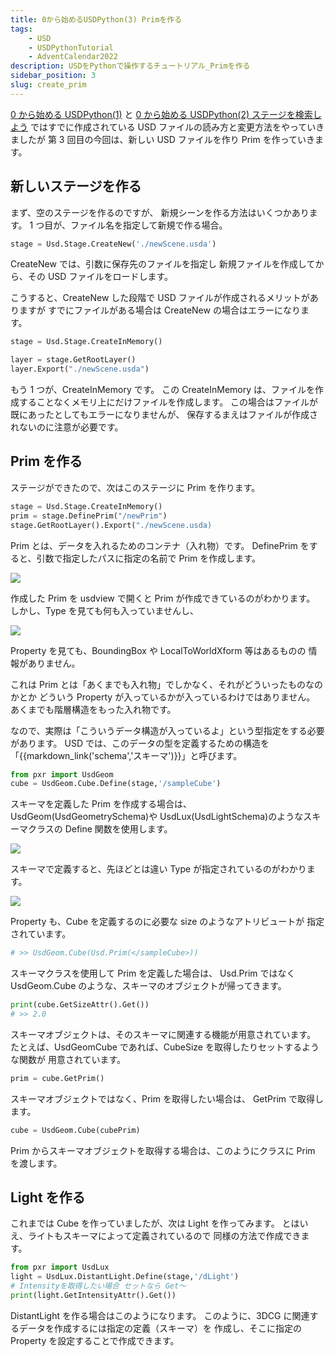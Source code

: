 ```yaml
---
title: 0から始めるUSDPython(3) Primを作る
tags:
    - USD
    - USDPythonTutorial
    - AdventCalendar2022
description: USDをPythonで操作するチュートリアル_Primを作る
sidebar_position: 3
slug: create_prim
---
```


[ 0 から始める USDPython(1)](start_usd_python) と [0 から始める USDPython(2) ステージを検索しよう](traverse_usd) ではすでに作成されている USD ファイルの読み方と変更方法をやっていきましたが
第 3 回目の今回は、新しい USD ファイルを作り
Prim を作っていきます。

## 新しいステージを作る

まず、空のステージを作るのですが、
新規シーンを作る方法はいくつかあります。
1 つ目が、ファイル名を指定して新規で作る場合。

```python
stage = Usd.Stage.CreateNew('./newScene.usda')
```

CreateNew では、引数に保存先のファイルを指定し
新規ファイルを作成してから、その USD ファイルをロードします。

こうすると、CreateNew した段階で USD ファイルが作成されるメリットがありますが
すでにファイルがある場合は CreateNew の場合はエラーになります。

```python
stage = Usd.Stage.CreateInMemory()

layer = stage.GetRootLayer()
layer.Export("./newScene.usda")
```

もう 1 つが、CreateInMemory です。
この CreateInMemory は、ファイルを作成することなくメモリ上にだけファイルを作成します。
この場合はファイルが既にあったとしてもエラーになりませんが、
保存するまえはファイルが作成されないのに注意が必要です。

## Prim を作る

ステージができたので、次はこのステージに Prim を作ります。

```python
stage = Usd.Stage.CreateInMemory()
prim = stage.DefinePrim("/newPrim")
stage.GetRootLayer().Export("./newScene.usda)
```

Prim とは、データを入れるためのコンテナ（入れ物）です。
DefinePrim をすると、引数で指定したパスに指定の名前で Prim を作成します。

![](https://gyazo.com/444c60a56fd5d7ffede53f09ac320de6.png)

作成した Prim を usdview で開くと Prim が作成できているのがわかります。
しかし、Type を見ても何も入っていませんし、

![](https://gyazo.com/a92337042b8914a10148a9badee60dff.png)

Property を見ても、BoundingBox や LocalToWorldXform 等はあるものの
情報がありません。

これは Prim とは「あくまでも入れ物」でしかなく、それがどういったものなのかとか
どういう Property が入っているかが入っているわけではありません。
あくまでも階層構造をもった入れ物です。

なので、実際は「こういうデータ構造が入っているよ」という型指定をする必要があります。
USD では、このデータの型を定義するための構造を「{{markdown_link('schema','スキーマ')}}」と呼びます。

```python
from pxr import UsdGeom
cube = UsdGeom.Cube.Define(stage,'/sampleCube')
```

スキーマを定義した Prim を作成する場合は、 UsdGeom(UsdGeometrySchema)や
UsdLux(UsdLightSchema)のようなスキーマクラスの Define 関数を使用します。

![](https://gyazo.com/b66ed18caa3d044205946bed7e3ec60e.png)

スキーマで定義すると、先ほどとは違い Type が指定されているのがわかります。

![](https://gyazo.com/57e18eb4e2e58bcb90f1cebe438f2d65.png)

Property も、Cube を定義するのに必要な size のようなアトリビュートが
指定されています。

```python
# >> UsdGeom.Cube(Usd.Prim(</sampleCube>))
```

スキーマクラスを使用して Prim を定義した場合は、 Usd.Prim ではなく
UsdGeom.Cube のような、スキーマのオブジェクトが帰ってきます。

```python
print(cube.GetSizeAttr().Get())
# >> 2.0
```

スキーマオブジェクトは、そのスキーマに関連する機能が用意されています。
たとえば、UsdGeomCube であれば、CubeSize を取得したりセットするような関数が
用意されています。

```python
prim = cube.GetPrim()
```

スキーマオブジェクトではなく、Prim を取得したい場合は、 GetPrim で取得します。

```python
cube = UsdGeom.Cube(cubePrim)
```

Prim からスキーマオブジェクトを取得する場合は、このようにクラスに Prim
を渡します。

## Light を作る

これまでは Cube を作っていましたが、次は Light を作ってみます。
とはいえ、ライトもスキーマによって定義されているので
同様の方法で作成できます。

```python
from pxr import UsdLux
light = UsdLux.DistantLight.Define(stage,'/dLight')
# Intensityを取得したい場合 セットなら Get～
print(light.GetIntensityAttr().Get())
```

DistantLight を作る場合はこのようになります。
このように、3DCG に関連するデータを作成するには指定の定義（スキーマ）を
作成し、そこに指定の Property を設定することで作成できます。
